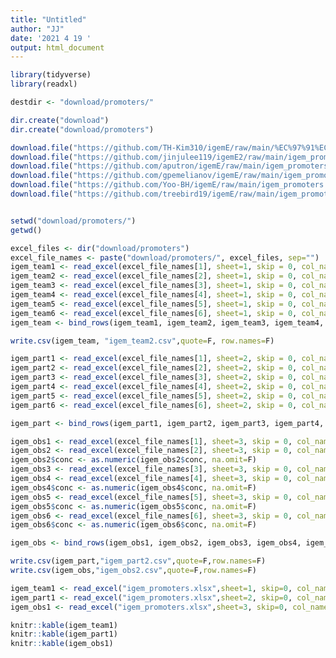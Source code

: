 ```yaml
---
title: "Untitled"
author: "JJ"
date: '2021 4 19 '
output: html_document
---
```


```r
library(tidyverse)
library(readxl)

destdir <- "download/promoters/"

dir.create("download")
dir.create("download/promoters")

download.file("https://github.com/TH-Kim310/igemE/raw/main/%EC%97%91%EC%85%80.xlsx","download/promoters/th-kim310.xlsx")
download.file("https://github.com/jinjulee119/igemE2/raw/main/igem_promoters.xlsx","download/promoters/JinjuLee119.xlsx")
download.file("https://github.com/aputron/igemE/raw/main/igem_promoters.xlsx","download/promoters/aputron.xlsx")
download.file("https://github.com/gpemelianov/igemE/raw/main/igem_promoter.xlsx","download/promoters/gpemelianov.xlsx")
download.file("https://github.com/Yoo-BH/igemE/raw/main/igem_promoters.xlsx","download/promoters/yoo-bh.xlsx")
download.file("https://github.com/treebird19/igemE/raw/main/igem_promoters.xlsx","download/promoters/treebird19.xlsx")


setwd("download/promoters/")
getwd()

excel_files <- dir("download/promoters")
excel_file_names <- paste("download/promoters/", excel_files, sep="")
igem_team1 <- read_excel(excel_file_names[1], sheet=1, skip = 0, col_names=T)
igem_team2 <- read_excel(excel_file_names[2], sheet=1, skip = 0, col_names=T)
igem_team3 <- read_excel(excel_file_names[3], sheet=1, skip = 0, col_names=T)
igem_team4 <- read_excel(excel_file_names[4], sheet=1, skip = 0, col_names=T)
igem_team5 <- read_excel(excel_file_names[5], sheet=1, skip = 0, col_names=T)
igem_team6 <- read_excel(excel_file_names[6], sheet=1, skip = 0, col_names=T)
igem_team <- bind_rows(igem_team1, igem_team2, igem_team3, igem_team4, igem_team5, igem_team6)

write.csv(igem_team, "igem_team2.csv",quote=F, row.names=F)
```


```r
igem_part1 <- read_excel(excel_file_names[1], sheet=2, skip = 0, col_names=T)
igem_part2 <- read_excel(excel_file_names[2], sheet=2, skip = 0, col_names=T)
igem_part3 <- read_excel(excel_file_names[3], sheet=2, skip = 0, col_names=T)
igem_part4 <- read_excel(excel_file_names[4], sheet=2, skip = 0, col_names=T)
igem_part5 <- read_excel(excel_file_names[5], sheet=2, skip = 0, col_names=T)
igem_part6 <- read_excel(excel_file_names[6], sheet=2, skip = 0, col_names=T)

igem_part <- bind_rows(igem_part1, igem_part2, igem_part3, igem_part4, igem_part5, igem_part6)

igem_obs1 <- read_excel(excel_file_names[1], sheet=3, skip = 0, col_names=T)
igem_obs2 <- read_excel(excel_file_names[2], sheet=3, skip = 0, col_names=T)
igem_obs2$conc <- as.numeric(igem_obs2$conc, na.omit=F)
igem_obs3 <- read_excel(excel_file_names[3], sheet=3, skip = 0, col_names=T)
igem_obs4 <- read_excel(excel_file_names[4], sheet=3, skip = 0, col_names=T)
igem_obs4$conc <- as.numeric(igem_obs4$conc, na.omit=F)
igem_obs5 <- read_excel(excel_file_names[5], sheet=3, skip = 0, col_names=T)
igem_obs5$conc <- as.numeric(igem_obs5$conc, na.omit=F)
igem_obs6 <- read_excel(excel_file_names[6], sheet=3, skip = 0, col_names=T)
igem_obs6$conc <- as.numeric(igem_obs6$conc, na.omit=F)

igem_obs <- bind_rows(igem_obs1, igem_obs2, igem_obs3, igem_obs4, igem_obs5, igem_obs6)

write.csv(igem_part,"igem_part2.csv",quote=F,row.names=F)
write.csv(igem_obs,"igem_obs2.csv",quote=F,row.names=F)

```

```r
igem_team1 <- read_excel("igem_promoters.xlsx",sheet=1, skip=0, col_names=T)
igem_part1 <- read_excel("igem_promoters.xlsx",sheet=2, skip=0, col_names=T)
igem_obs1 <- read_excel("igem_promoters.xlsx",sheet=3, skip=0, col_names=T)

knitr::kable(igem_team1)
knitr::kable(igem_part1)
knitr::kable(igem_obs1)
```

